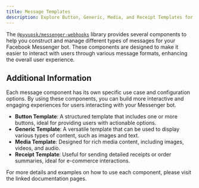 ```yaml
---
title: Message Templates
description: Explore Button, Generic, Media, and Receipt Templates for Messenger with @pyyupsk/messenger-webhooks.
---
```



The [`@pyyupsk/messenger-webhooks`](https://www.npmjs.com/package/@pyyupsk/messenger-webhooks) library provides several components to help you construct and manage different types of messages for your Facebook Messenger bot. These components are designed to make it easier to interact with users through various message formats, enhancing the overall user experience.

<Cards>
    <Card
        href="/messaging/templates/button-template"
        title="Button Template"
        description="Discover how to use Button Templates to enhance your messages."
    />
    <Card
        href="/messaging/templates/generic-template"
        title="Generic Template"
        description="Understand how to create and utilize Generic Templates in your messages."
    />
    <Card
        href="/messaging/templates/media-template"
        title="Media Template"
        description="Find out how to incorporate Media Templates into your messages."
    />
    <Card
        href="/messaging/templates/receipt-template"
        title="Receipt Template"
        description="Learn about Receipt Templates and how to use them effectively."
    />
</Cards>

## Additional Information

Each message component has its own specific use case and configuration options. By using these components, you can build more interactive and engaging experiences for users interacting with your Messenger bot.

-   **Button Template**: A structured template that includes one or more buttons, ideal for providing users with actionable options.
-   **Generic Template**: A versatile template that can be used to display various types of content, such as images and text.
-   **Media Template**: Designed for rich media content, including images, videos, and audio.
-   **Receipt Template**: Useful for sending detailed receipts or order summaries, ideal for e-commerce interactions.

For more details and examples on how to use each component, please visit the linked documentation pages.

